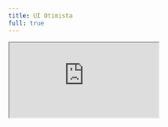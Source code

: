 ```yaml
---
title: UI Otimista
full: true
---
```


<iframe
  src="https://codesandbox.io/embed/swr-basic-forked-gry7m0?fontsize=14&hidenavigation=1&theme=dark"
  style={{
    width: '100%',
    aspectRatio: 1,
    border: 0,
    overflow: 'hidden',
    background: 'rgb(21, 21, 21)'
  }}
  title="SWR - UI Otimista"
  allow="accelerometer; ambient-light-sensor; camera; encrypted-media; geolocation; gyroscope; hid; microphone; midi; payment; usb; vr; xr-spatial-tracking"
  sandbox="allow-autoplay allow-forms allow-modals allow-popups allow-presentation allow-same-origin allow-scripts"
/>
